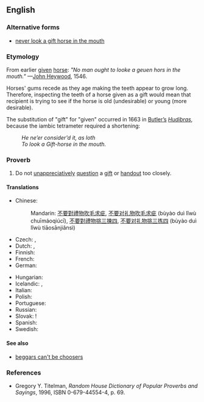 {{was wotd|2009|December|17}}
==English==

===Alternative forms===
* [[never look a gift horse in the mouth]]

===Etymology===
From earlier [[given]] [[horse]]: ''"No man ought to looke a geuen hors in the mouth."'' —[[w:John Heywood|John Heywood]], 1546.

Horses' gums recede as they age making the teeth appear to grow long. Therefore, inspecting the teeth of a horse given as a gift would mean that recipient is trying to see if the horse is old (undesirable) or young (more desirable).

The substitution of "gift" for "given" occurred in 1663 in [[w:Samuel Butler (poet)|Butler’s]] ''[[w:Hudibras|Hudibras]]'', because the iambic tetrameter required a shortening:
:''He ne’er consider'd it, as loth''
:''To look a Gift-horse in the mouth.''

===Proverb===
{{infl|en|proverb|head=[[don't]] [[look]] a [[gift]] [[horse]] [[in]] [[the]] [[mouth]]}}

# Do not [[unappreciatively]] [[question]] a [[gift]] or [[handout]] too closely.

====Translations====
{{trans-top|a phrase referring to unappreciatively questioning of a gift or handout too closely}}
* Chinese:
*: Mandarin: {{i|no equivalent idiom exists}} [[不要]][[對]][[禮物]][[吹毛求疵]], [[不要]][[对]][[礼物]][[吹毛求疵]] (bùyào duì lǐwù chuīmáoqiúcī), [[不要]][[對]][[禮物]][[挑三揀四]], [[不要]][[对]][[礼物]][[挑三拣四]] (bùyào duì lǐwù tiāosānjiǎnsì)
* Czech: {{t-|cs|darovanému koni na zuby nekoukej}}, {{t|cs|darovanému koni na zuby nehleď}}
* Dutch: {{t|nl|een gegeven paard niet in de bek kijken}}, {{t|nl|Men moet een gegeven paard niet in de bek kijken}}
* Finnish: {{t-|fi|lahjahevosen suuhun ei saa katsoa}}
* French: {{t|fr|à cheval donné, on ne regarde pas la bouche}}
* German: {{t+|de|Einem geschenkten Gaul schaut man nicht ins Maul}}
{{trans-mid}}
* Hungarian: {{t+|hu|ajándék lónak ne nézd a fogát}}
* Icelandic: {{qualifier|look a gift horse in the mouth}} {{t|is|kunna ekki gott að meta}}, {{qualifier|look a gift horse in the mouth}} {{t|is|vanþakklátur|alt=vera vanþakklátur|m}}
* Italian: {{t-|it|a caval donato non si guarda in bocca}}
* Polish: {{t|pl|darowanemu koniowi nie zagląda się w zęby}}
* Portuguese: {{t|pt|a cavalo dado não se olha os dentes}}
* Russian: {{t|ru|дарёному коню в зубы не смотрят|tr=darjónomu konjú v zúby ne smótrjat}}
* Slovak: {{t|sk|darovanému koňovi sa na zuby nepozeraj}}!
* Spanish: {{t|es|a caballo regalado no se le miran los dientes}}
* Swedish: {{t|sv|skåda inte en given häst i munnen}}
{{trans-bottom}}

====See also====
* [[beggars can't be choosers]]

===References===
* Gregory Y. Titelman, ''Random House Dictionary of Popular Proverbs and Sayings'', 1996, ISBN 0-679-44554-4, p. 69.
